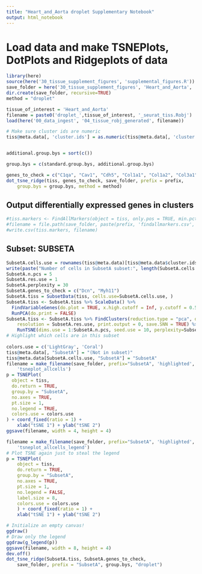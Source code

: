 ```yaml
---
title: "Heart_and_Aorta droplet Supplementary Notebook"
output: html_notebook
---
```


# Load data and make TSNEPlots, DotPlots and Ridgeplots of data

```r
library(here)
source(here('30_tissue_supplement_figures', 'supplemental_figures.R'))
save_folder = here('30_tissue_supplement_figures', 'Heart_and_Aorta', 'droplet')
dir.create(save_folder, recursive=TRUE)
method = "droplet"

tissue_of_interest = 'Heart_and_Aorta'
filename = paste0('droplet_',tissue_of_interest, '_seurat_tiss.Robj')
load(here('00_data_ingest', '04_tissue_robj_generated', filename))

# Make sure cluster ids are numeric
tiss@meta.data[, 'cluster.ids'] = as.numeric(tiss@meta.data[, 'cluster.ids'])


additional.group.bys = sort(c())

group.bys = c(standard.group.bys, additional.group.bys)

genes_to_check = c("C1qa", "Cav1", "Cdh5", "Col1a1", "Col1a2", "Col3a1", "Dcn", "Ddr2", "Fabp4", "H2-Eb1", "Myh11", "Myl7", "Nppa", "Npr3", "Pecam1", "Sln", "Tcf21", "Tnni3")
dot_tsne_ridge(tiss, genes_to_check, save_folder, prefix = prefix,
    group.bys = group.bys, method = method)
```

## Output differentially expressed genes in clusters

```r
#tiss.markers <- FindAllMarkers(object = tiss, only.pos = TRUE, min.pct = 0.25, thresh.use = 0.25)
#filename = file.path(save_folder, paste(prefix, 'findallmarkers.csv', sep='_'))
#write.csv(tiss.markers, filename)
```

## Subset: SUBSETA

```r
SubsetA.cells.use = rownames(tiss@meta.data)[tiss@meta.data$cluster.ids == 2]
write(paste("Number of cells in SubsetA subset:", length(SubsetA.cells.use)), stderr())
SubsetA.n.pcs = 5
SubsetA.res.use = 1
SubsetA.perplexity = 30
SubsetA.genes_to_check = c("Dcn", "Myh11")
SubsetA.tiss = SubsetData(tiss, cells.use=SubsetA.cells.use, )
SubsetA.tiss <- SubsetA.tiss %>% ScaleData() %>% 
  FindVariableGenes(do.plot = TRUE, x.high.cutoff = Inf, y.cutoff = 0.5) %>%
  RunPCA(do.print = FALSE)
SubsetA.tiss <- SubsetA.tiss %>% FindClusters(reduction.type = "pca", dims.use = 1:SubsetA.n.pcs, 
    resolution = SubsetA.res.use, print.output = 0, save.SNN = TRUE) %>%
    RunTSNE(dims.use = 1:SubsetA.n.pcs, seed.use = 10, perplexity=SubsetA.perplexity)
# Highlight which cells are in this subset
    
colors.use = c('LightGray', 'Coral')
tiss@meta.data[, "SubsetA"] = "(Not in subset)"
tiss@meta.data[SubsetA.cells.use, "SubsetA"] = "SubsetA" 
filename = make_filename(save_folder, prefix="SubsetA", 'highlighted', 
    'tsneplot_allcells')
p = TSNEPlot(
  object = tiss,
  do.return = TRUE,
  group.by = "SubsetA",
  no.axes = TRUE,
  pt.size = 1,
  no.legend = TRUE,
  colors.use = colors.use
) + coord_fixed(ratio = 1) +
    xlab("tSNE 1") + ylab("tSNE 2")
ggsave(filename, width = 4, height = 4)

filename = make_filename(save_folder, prefix="SubsetA", 'highlighted', 
    'tsneplot_allcells_legend')
# Plot TSNE again just to steal the legend
p = TSNEPlot(
    object = tiss,
    do.return = TRUE,
    group.by = "SubsetA",
    no.axes = TRUE,
    pt.size = 1,
    no.legend = FALSE,
    label.size = 8,
    colors.use = colors.use
    ) + coord_fixed(ratio = 1) +
    xlab("tSNE 1") + ylab("tSNE 2")

# Initialize an empty canvas!
ggdraw()
# Draw only the legend
ggdraw(g_legend(p))
ggsave(filename, width = 8, height = 4)
dev.off()
dot_tsne_ridge(SubsetA.tiss, SubsetA.genes_to_check,
    save_folder, prefix = "SubsetA", group.bys, "droplet")

```